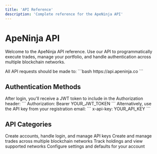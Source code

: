 ```yaml
---
title: 'API Reference'
description: 'Complete reference for the ApeNinja API'
---
```


# ApeNinja API

Welcome to the ApeNinja API reference. Use our API to programmatically execute trades, manage your portfolio, and handle authentication across multiple blockchain networks.

<Card title="Base URL" icon="server" iconType="duotone">
  All API requests should be made to:
  ```bash
  https://api.apeninja.co
  ```
</Card>

## Authentication Methods

<CardGroup cols={2}>
  <Card title="Bearer Token" icon="key" iconType="duotone">
    After login, you'll receive a JWT token to include in the Authorization header:
    ```
    Authorization: Bearer YOUR_JWT_TOKEN
    ```
  </Card>
  <Card title="API Key" icon="lock" iconType="duotone">
    Alternatively, use the API key from your registration email:
    ```
    x-api-key: YOUR_API_KEY
    ```
  </Card>
</CardGroup>

## API Categories

<CardGroup cols={2}>
  <Card title="Authentication APIs" icon="user" iconType="duotone" href="/api/v1/auth/initiate-auth">
    Create accounts, handle login, and manage API keys
  </Card>
  <Card title="Trading APIs" icon="chart-line" iconType="duotone" href="/api/v1/trade/fetch-route">
    Create and manage trades across multiple blockchain networks
  </Card>
  <Card title="Portfolio APIs" icon="wallet" iconType="duotone" href="/api/v1/portfolio/holdings">
    Track holdings and view supported networks
  </Card>
  <Card title="Platform APIs" icon="gear" iconType="duotone" href="/api/v1/app-transaction/update-defaults">
    Configure settings and defaults for your account
  </Card>
</CardGroup>